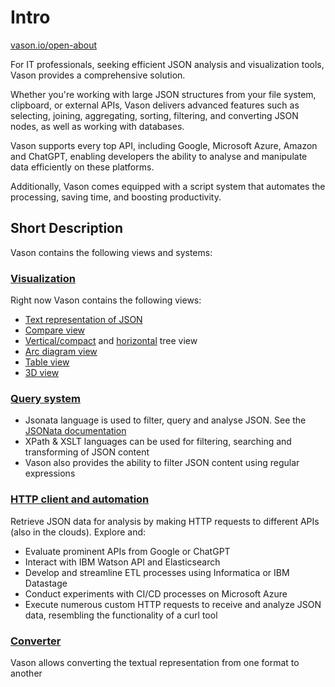 # Intro

[vason.io/open-about](https://vason.io/open-about)

For IT professionals, seeking efficient JSON analysis and visualization tools, Vason provides a comprehensive solution.

Whether you're working with large JSON structures from your file system, clipboard, or external APIs, Vason delivers advanced features such as selecting, joining, aggregating, sorting, filtering, and converting JSON nodes, as well as working with databases.

Vason supports every top API, including Google, Microsoft Azure, Amazon and ChatGPT, enabling developers the ability to analyse and manipulate data efficiently on these platforms.

Additionally, Vason comes equipped with a script system that automates the processing, saving time, and boosting productivity.

## Short Description

Vason contains the following views and systems:

### [Visualization](/category/visualization)

Right now Vason contains the following views:

- [Text representation of JSON](Visualization/Text%20representation%20of%20json)
- [Compare view](Visualization/Compare%20panels%20view)
- [Vertical/compact](Visualization/Tree%20view%20in%20vertical%20or%20compact%20form) and
  [horizontal](Visualization/Tree%20view%20in%20horizontal%20form) tree view
- [Arc diagram view](Visualization/Arc%20diagram%20view)
- [Table view](Visualization/Table%20view)
- [3D view](Visualization/07-3D%20view)

### [Query system](/category/query-system)

- Jsonata language is used to filter, query and analyse JSON. See the [JSONata documentation](https://docs.jsonata.org/overview)
- XPath & XSLT languages can be used for filtering, searching and transforming of JSON content
- Vason also provides the ability to filter JSON content using regular expressions

### [HTTP client and automation](/category/http-client-and-automation)

Retrieve JSON data for analysis by making HTTP requests to different APIs (also in the clouds). Explore and:

- Evaluate prominent APIs from Google or ChatGPT
- Interact with IBM Watson API and Elasticsearch
- Develop and streamline ETL processes using Informatica or IBM Datastage
- Conduct experiments with CI/CD processes on Microsoft Azure
- Execute numerous custom HTTP requests to receive and analyze JSON data, resembling the functionality of a curl tool

### [Converter](Converter)

Vason allows converting the textual representation from one format to another
